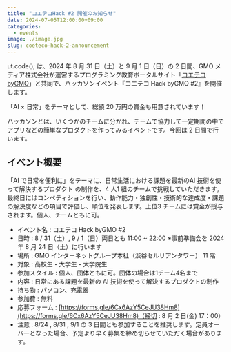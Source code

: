 ```yaml
---
title: "コエテコHack #2 開催のお知らせ"
date: 2024-07-05T12:00:00+09:00
categories:
  - events
image: ./image.jpg
slug: coeteco-hack-2-announcement
---
```


ut.code(); は、2024 年 8 月 31 日（土）と 9 月 1 日（日）の 2 日間、GMO メディア株式会社が運営するプログラミング教育ポータルサイト「[コエテコ byGMO](https://coeteco.jp/)」と共同で、ハッカソンイベント『コエテコ Hack byGMO #2』を開催します。

「AI × 日常」をテーマとして、総額 20 万円の賞金も用意されています！

ハッカソンとは、いくつかのチームに分かれ、チームで協力して一定期間の中でアプリなどの簡単なプロダクトを作ってみるイベントです。今回は 2 日間で行います。

## イベント概要

「AI で日常を便利に」をテーマに、日常生活における課題を最新のAI 技術を使って解決するプロダクト
の制作を、4 人1 組のチームで挑戦していただきます。最終日にはコンペティションを行い、動作能力・独創性・技術的な達成度・課題の解決度などの項目で評価し、順位を発表します。上位3 チームには賞金が授与されます。個人、チームともに可。

- イベント名 : コエテコ Hack byGMO #2
- 日時 : 8 / 31（土）, 9 / 1（日）両日とも 11:00 ~ 22:00 ※事前準備会を 2024 年 8 月 24 日（土）に行います
- 場所 : GMO インターネットグループ本社（渋谷セルリアンタワー） 11 階
- 対象 : 高校生・大学生・大学院生
- 参加スタイル : 個人、団体ともに可。団体の場合は1チーム4名まで
- 内容 : 日常にある課題を最新の AI 技術を使って解決するプロダクトの制作
- 持ち物 : パソコン、充電器
- 参加費 : 無料
- 応募フォーム : [https://forms.gle/6Cx6AzY5CeJU38Hm8](https://forms.gle/6Cx6AzY5CeJU38Hm8)（締切 : 8 月 2 日(金) 17：00）
- 注意 : 8/24 , 8/31 , 9/1 の 3 日間とも参加することを推奨します。定員オーバーとなった場合、予定より早く募集を締め切らせていただく場合があります。
